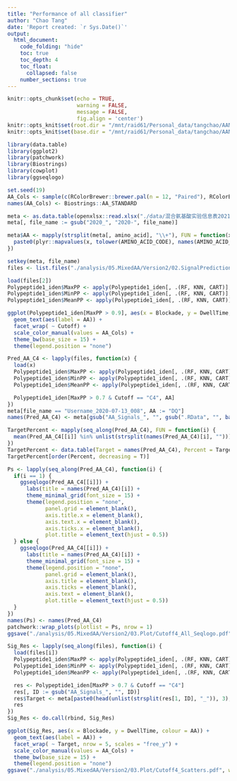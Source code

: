 ```yaml
---
title: "Performance of all classifier"
author: "Chao Tang"
date: 'Report created: `r Sys.Date()`'
output: 
  html_document: 
    code_folding: "hide"
    toc: true
    toc_depth: 4
    toc_float: 
      collapsed: false
    number_sections: true
---
```


```r
knitr::opts_chunk$set(echo = TRUE, 
                      warning = FALSE, 
                      message = FALSE, 
                      fig.align = 'center')
knitr::opts_knit$set(root.dir = "/mnt/raid61/Personal_data/tangchao/AANanopore")
knitr::opts_knit$set(base.dir = "/mnt/raid61/Personal_data/tangchao/AANanopore")
```

```r
library(data.table)
library(ggplot2)
library(patchwork)
library(Biostrings)
library(cowplot)
library(ggseqlogo)
```

```r
set.seed(19)
AA_Cols <- sample(c(RColorBrewer::brewer.pal(n = 12, "Paired"), RColorBrewer::brewer.pal(n = 8, "Dark2")), 20)
names(AA_Cols) <- Biostrings::AA_STANDARD
```

```r
meta <- as.data.table(openxlsx::read.xlsx("./data/混合氨基酸实验信息表20210517.xlsx"))
meta[, file_name := gsub("2020_", "2020-", file_name)]

meta$AA <- mapply(strsplit(meta[, amino_acid], "\\+"), FUN = function(x) {
  paste0(plyr::mapvalues(x, tolower(AMINO_ACID_CODE), names(AMINO_ACID_CODE)), collapse = "")
})

setkey(meta, file_name)
files <- list.files("./analysis/05.MixedAA/Version2/02.SignalPrediction", full.names = TRUE)
```

```r
load(files[2])
Polypeptide1_iden$MaxPP <- apply(Polypeptide1_iden[, .(RF, KNN, CART)], 1, max)
Polypeptide1_iden$MinPP <- apply(Polypeptide1_iden[, .(RF, KNN, CART)], 1, min)
Polypeptide1_iden$MeanPP <- apply(Polypeptide1_iden[, .(RF, KNN, CART)], 1, mean)
```

```r
ggplot(Polypeptide1_iden[MaxPP > 0.9], aes(x = Blockade, y = DwellTime, colour = AA)) + 
  geom_text(aes(label = AA)) + 
  facet_wrap( ~ Cutoff) + 
  scale_color_manual(values = AA_Cols) + 
  theme_bw(base_size = 15) + 
  theme(legend.position = "none")
```


```r
Pred_AA_C4 <- lapply(files, function(x) {
  load(x)
  Polypeptide1_iden$MaxPP <- apply(Polypeptide1_iden[, .(RF, KNN, CART)], 1, max)
  Polypeptide1_iden$MinPP <- apply(Polypeptide1_iden[, .(RF, KNN, CART)], 1, min)
  Polypeptide1_iden$MeanPP <- apply(Polypeptide1_iden[, .(RF, KNN, CART)], 1, mean)

  Polypeptide1_iden[MaxPP > 0.7 & Cutoff == "C4", AA]
})
meta[file_name == "Username_2020-07-13_008", AA := "DQ"]
names(Pred_AA_C4) <- meta[gsub("AA_Signals_", "", gsub(".RData", "", basename(files))), AA]

TargetPercent <- mapply(seq_along(Pred_AA_C4), FUN = function(i) {
  mean(Pred_AA_C4[[i]] %in% unlist(strsplit(names(Pred_AA_C4)[i], "")))
})
TargetPercent <- data.table(Target = names(Pred_AA_C4), Percent = TargetPercent * 100, Number = mapply(length, Pred_AA_C4))
TargetPercent[order(Percent, decreasing = T)]
```


```r
Ps <- lapply(seq_along(Pred_AA_C4), function(i) {
  if(i == 1) {
    ggseqlogo(Pred_AA_C4[[i]]) + 
      labs(title = names(Pred_AA_C4)[i]) + 
      theme_minimal_grid(font_size = 15) +
      theme(legend.position = "none", 
            panel.grid = element_blank(), 
            axis.title.x = element_blank(), 
            axis.text.x = element_blank(), 
            axis.ticks.x = element_blank(), 
            plot.title = element_text(hjust = 0.5))
  } else {
    ggseqlogo(Pred_AA_C4[[i]]) + 
      labs(title = names(Pred_AA_C4)[i]) + 
      theme_minimal_grid(font_size = 15) +
      theme(legend.position = "none", 
            panel.grid = element_blank(), 
            axis.title = element_blank(), 
            axis.ticks = element_blank(), 
            axis.text = element_blank(), 
            plot.title = element_text(hjust = 0.5))
  }
})
names(Ps) <- names(Pred_AA_C4)
patchwork::wrap_plots(plotlist = Ps, nrow = 1)
ggsave("./analysis/05.MixedAA/Version2/03.Plot/Cutoff4_All_Seqlogo.pdf", width = 14, height = 2)
```

```r
Sig_Res <- lapply(seq_along(files), function(i) {
  load(files[i])
  Polypeptide1_iden$MaxPP <- apply(Polypeptide1_iden[, .(RF, KNN, CART)], 1, max)
  Polypeptide1_iden$MinPP <- apply(Polypeptide1_iden[, .(RF, KNN, CART)], 1, min)
  Polypeptide1_iden$MeanPP <- apply(Polypeptide1_iden[, .(RF, KNN, CART)], 1, mean)

  res <- Polypeptide1_iden[MaxPP > 0.7 & Cutoff == "C4"]
  res[, ID := gsub("AA_Signals_", "", ID)]
  res$Target <- meta[paste0(head(unlist(strsplit(res[1, ID], "_")), 3), collapse = "_"), AA]
  res
})
Sig_Res <- do.call(rbind, Sig_Res)
```


```r
ggplot(Sig_Res, aes(x = Blockade, y = DwellTime, colour = AA)) + 
  geom_text(aes(label = AA)) + 
  facet_wrap( ~ Target, nrow = 5, scales = "free_y") + 
  scale_color_manual(values = AA_Cols) + 
  theme_bw(base_size = 15) + 
  theme(legend.position = "none")
ggsave("./analysis/05.MixedAA/Version2/03.Plot/Cutoff4_Scatters.pdf", width = 10, height = 10)
```


